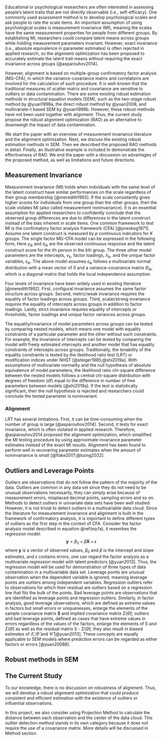 Educational or psychological researchers are often interested in assessing people's latent traits that are not directly observable (i.e., self-efficacy). One commonly used assessment method is to develop psychological scales and ask people to rate the scale items. An important assumption of using psychological scales is measurement invariance (MI), meaning the scales have the same measurement properties for people from different groups. By establishing MI, researchers could compare latent means across groups while holding measurement parameters invariant. However, exact invariance (i.e., absolute equivalence in parameter estimates) is often rejected in applied research, so the alignment optimization has been proposed to accurately estimate the latent trait means without requiring the exact invariance across groups [@asparouhov2014]. 

<!-- Specifically, alignment automates the MI analysis by minimizing a loss function that captures the amount of measurement noninvariance across items and groups -->

However, alignment is based on multiple-group confirmatory factor analysis (MG-CFA), in which the variance-covariance matrix and correlations are involved for the calculation of such procedure. It is well-known that the traditional measures of scatter matrix and covariance are sensitive to outliers or data contamination. There are some existing robust estimation methods in structural equation models (SEM), such as the two-stage robust method by @yuan1998a, the direct robust method by @yuan2008, and multivariate-t based SEM by @yuan1998b. However, these robust methods have not been used together with alignment. Thus, the current study propose the robust alignment optimization (RAO) as an alternative to downweigh the impact of data contamination. 

We start the paper with an overview of measurement invariance literature and the alignment optimization. Next, we discuss the existing robust estimation methods in SEM. Then we described the proposed RAO methods in detail. Finally, an illustrative example is included to demonstrate the effectiveness of RAO. We end the paper with a discussion on advantages of the proposed method, as well as limitations and future directions.  

## Measurement Invariance

Measurement invariance (MI) holds when individuals with the same level of the latent construct have similar performances on the scale regardless of their group membership [@meredith1993]. If the scale consistently gives higher scores for individuals from one group than the other groups, then the scale violates MI (also called measurement noninvariance). It is an essential assumption for applied researchers to confidently conclude that the observed group differences are due to differences in the latent construct instead of the bias inherent in scale items. One common framework to test MI is the confirmatory factor analysis framework (CFA) [@joreskog1971]. Assume one latent construct is measured by $p$ continuous indicators for $K$ groups. The single factor MG-CFA model can be expressed in the following form,
\begin{equation}
y_{ik} = \tau_k + \lambda_k\eta_{ik} + \epsilon_{ik}. (\#eq:fa)
\end{equation}
Here $y_{ik}$ and $\eta_{ik}$ are the observed continuous response and the latent construct score for the $i$th person in the $k$th group. The three other model parameters are the intercepts, $\nu_k$, factor loadings, $\lambda_k$, and the unique factor variables, $\epsilon_{ik}$. The above model assumes $\epsilon_{ik}$ follows a multivariate normal distribution with a mean vector of 0 and a variance-covariance matrix $\Theta_{ik}$, which is a diagonal matrix that holds the local independence assumption. 

Four levels of invariance have been widely used in existing literature [@meredith1992]. First, configural invariance assumes the same factor structure across groups. Second, metric/weak invariance requires the equality of factor loadings across groups. Third, scalar/strong invariance requires the equality of intercepts across groups in addition to factor loadings. Lastly, strict invariance requires equality of intercepts or thresholds, factor loadings and unique factor variances across groups. 

The equality/invariance of model parameters across groups can be tested by comparing nested models, which means one model with equality constraints of a particular parameter and the other without such constraints. For example, the invariance of intercepts can be tested by comparing the model with freely estimated intercepts and another model that has equality constraints of intercepts across groups. Traditionally, the tenability of the equality constraints is tested by the likelihood ratio test (LRT) or modification indices under NHST [@steiger1985;@shi2019a]. With assumptions of multivariate normality and the null hypothesis of absolute equivalence of model parameters, the likelihood ratio chi-square difference between the nested models follows a central chi-square distribution with degrees of freedom (df) equal to the difference in number of free parameters between models [@shi2019a]. If the test is statistically significant, then the null hypothesis is rejected and researchers could conclude the tested parameter is noninvariant. 

### Alignment

LRT has several limitations. First, it can be time-consuming when the number of group is large [@asparouhov2014]. Second, it tests for exact invariance, which is often violated in applied research. Therefore, @asparouhov2014 proposed the alignment optimization, which simplified the MI testing procedure by using approximate invariance parameter estimates instead of the exact MI results. Alignment has been found to perform well in recovering parameter estimates when the amount of noninvariance is small [@flake2017;@luong2022]. 



## Outliers and Leverage Points

Outliers are observations that do not follow the pattern of the majority of the data. Outliers are common in any data set since they do not need to be unusual observations necessarily, they can simply arise because of measurement errors, misplaced decimal points, sampling errors and so on. Methods to detect outliers in univariate data sets have been well studied. However, it is not trivial to detect outliers in a multivariable data cloud. Since the literature for measurement invariance and alignment is built in the framework of confirmatory analysis, it is important to define different types of outliers as the first step in the context of CFA. Consider the factor analysis model described in equation\ \@ref(eq:fa),
<!-- : -->
<!-- $$\textbf{y} = \mu + \Lambda\xi + \epsilon$$  -->
<!-- where $\textbf{y}$ is a vector of $p$ manifest variables, $\mu$ is the vector of population means, $\Lambda$ is a $p \times m$ matrix of factor loadings, $\xi$ isa vector of $m$ factors, and $\epsilon$ contains measurement errors or uniqueness.  -->
it resembes the regression model:
$$\textbf{y} = \beta_{0} + \beta\textbf{X} + \epsilon$$ 
where $\textbf{y}$ is a vector of observed values, $\beta_{0}$ and $\beta$ is the intercept and slope estimates, and $\epsilon$ contains errors, one can regard the factor analysis as a multivariate regression model with latent predictors [@yuan2013]. Thus, the regression model will be used for demonstration of three types of data contamination in a multivariable data set. Leverage points are unusual observation when the dependent variable is ignored, meaning leverage points are outliers among independent variables. Regression outliers refer to observations for
which their residual are outliers based on a regression line that fits the bulk of the points. Bad leverage points are observations that are identified as leverage points and regression outliers. Similarly, in factor analysis, good leverage observations, which are defined as extreme
values in factors but small errors or uniquenesses, enlarge the elements of the sample covariance matrix $\textbf{S}$ and implied covariance matrix $\Sigma(\hat{\Theta})$; outliers and bad leverage points, defined as cases that have extreme values in errors regardless
of the values of the factors, enlarge the elements of S and $\Sigma(\hat{\Theta})$ as well as the residual matrix S - $\Sigma(\hat{\Theta})$; they also result in biased estimates of $\hat{\Lambda}, \hat{\Phi}$ and $\hat{\Psi}$ [@yuan2013]. These concepts are equally applicable to SEM models where prediction errors can be regarded as either factors or errors [@yuan20088].

## Robust methods in SEM

<!-- The breakdown point of the sample covariance matrix is only 1/n [@wilcox2017modern]. That is, even a single outlier can substantially alter the values of estimates. In multivariate analyses such as CFA, defining, identifying and categorizing data contamination are nontrivial. Given the nature of CFA - parallel to regression, data contamination can be classified into three general categories: leverage points (good and bad), outliers and influential points. Influential points will be the focus for our current project since their inclusion/exclusion will have a great impact on the assessment of the model fit [@yuan2008].  -->

## The Current Study

To our knowledge, there is no discussion on robustness of alignment. Thus, we will develop a robust alignment optimization that could produce consistent and efficient estimation with the existence of outliers or influential observations. 

In this project, we also consider using Projection Method to calculate the distance between each observation and the center of the data cloud. This outlier detection method stands in its own category because it does not require the use of a covariance matrix. More details will be discussed in Method section.

